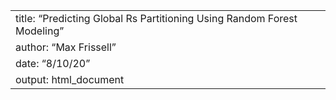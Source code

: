 ---
title: "Predicting Global Rs Partitioning Using Random Forest Modeling"
author: "Max Frissell"
date: "8/10/20"
output: html_document
---